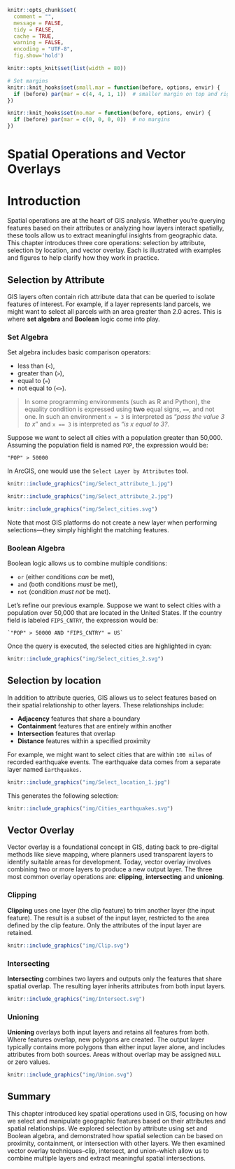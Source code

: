 ```{r include=FALSE, cache=FALSE}
knitr::opts_chunk$set(
  comment = "",
  message = FALSE,
  tidy = FALSE,
  cache = TRUE,
  warning = FALSE,
  encoding = "UTF-8",
  fig.show='hold')

knitr::opts_knit$set(list(width = 80))

# Set margins
knitr::knit_hooks$set(small.mar = function(before, options, envir) {
  if (before) par(mar = c(4, 4, 1, 1))  # smaller margin on top and right
})

knitr::knit_hooks$set(no.mar = function(before, options, envir) {
  if (before) par(mar = c(0, 0, 0, 0))  # no margins
})

```
# Spatial Operations and Vector Overlays

# Introduction

Spatial operations are at the heart of GIS analysis. Whether you're querying features based on their attributes or analyzing how layers interact spatially, these tools allow us to extract meaningful insights from geographic data. This chapter introduces three core operations: selection by attribute, selection by location, and vector overlay. Each is illustrated with examples and figures to help clarify how they work in practice.

## Selection by Attribute

GIS layers often contain rich attribute data that can be queried to isolate features of interest. For example, if a layer represents land parcels, we might want to select all parcels with an area greater than 2.0 acres. This is where **set algebra** and **Boolean** logic come into play.

### Set Algebra

Set algebra includes basic comparison operators:

 * less than (`<`), 
 * greater than (`>`), 
 * equal to (`=`)
 * not equal to (`<>`).

> In some programming environments (such as R and Python), the equality condition is expressed using **two** equal signs, `==`, and not one. In such an environment `x = 3` is interpreted as "*pass the value 3 to x*" and `x == 3` is interpreted as "*is x equal to 3?*.


Suppose we want to select all cities with a population greater than 50,000. Assuming the population field is named `POP`, the expression would be:

```
"POP" > 50000
```
In ArcGIS, one would use the `Select Layer by Attributes` tool.

```{r f08-sel1, echo=FALSE, fig.cap = "An example of the *Select Layer by Attributes* tool in ArcGIS Pro  where the pull-down menu is used to define the selection.", out.width=358}

knitr::include_graphics("img/Select_attribute_1.jpg")
```

```{r f08-sel2, echo=FALSE, fig.cap = "An example of the *Select Layer by Attributes* tool in ArcGIS Pro  where the SQL syntax is used to define the selection.", out.width=358}

knitr::include_graphics("img/Select_attribute_2.jpg")
```


```{r f08-sel1-result, echo=FALSE, fig.cap = "Selected cities meeting the criterion are shown in cyan color in ArcGIS Pro."}
knitr::include_graphics("img/Select_cities.svg")
```

Note that most GIS platforms do not create a new layer when performing selections—they simply highlight the matching features.

### Boolean Algebra

Boolean logic allows us to combine multiple conditions:

 * `or` (either conditions *can* be met), 
 * `and` (both conditions *must* be met), 
 * `not` (condition *must not* be met).

Let’s refine our previous example. Suppose we want to select cities with a population over 50,000 that are located in the United States. If the country field is labeled `FIPS_CNTRY`, the expression would be:

``` 
`"POP" > 50000 AND "FIPS_CNTRY" = US`
```

Once the query is executed, the selected cities are highlighted in cyan:


```{r sel3, echo=FALSE, fig.cap = "Selected cities meeting  where POP &gt; 50000  AND  FIPS_CNTRY == US criteria are shown in cyan color."}

knitr::include_graphics("img/Select_cities_2.svg")

```


## Selection by location

In addition to attribute queries, GIS allows us to select features based on their spatial relationship to other layers. These relationships include:

+ **Adjacency** features that share a boundary
+ **Containment** features that are entirely within another
+ **Intersection**  features that overlap
+ **Distance** features within a specified proximity

For example, we might want to select cities that are within `100 miles` of recorded earthquake events. The earthquake data comes from a separate layer named `Earthquakes.` 

```{r f08-loc1, echo=FALSE, fig.cap = "An example of a *Select Layer by Location* tool in ArcGIS Pro. The spatial association chosen is distance.", out.width=300}

knitr::include_graphics("img/Select_location_1.jpg")
```

This generates the following selection:

```{r f08-loc1-map, echo=FALSE, fig.cap = "Selected cities meeting the criterion are shown in cyan color.", out.width=300}
knitr::include_graphics("img/Cities_earthquakes.svg")
```


## Vector Overlay


Vector overlay is a foundational concept in GIS, dating back to pre-digital methods like sieve mapping, where planners used transparent layers to identify suitable areas for development. Today, vector overlay involves combining two or more layers to produce a new output layer. The three most common overlay operations are: **clipping**, **intersecting** and **unioning**.

### Clipping

**Clipping**  uses one layer (the clip feature) to trim another layer (the input feature). The result is a subset of the input layer, restricted to the area defined by the clip feature. Only the attributes of the input layer are retained.

```{r f08-clip, fig.cap = "The Maine counties polygon layer is clipped to the circle polygon. Note that the ouput layer is limited to the county polygon geometry and its attributes (and does not include the clipping circle polygon).", echo=FALSE}
knitr::include_graphics("img/Clip.svg")
``` 

### Intersecting

**Intersecting** combines two layers and outputs only the features that share spatial overlap. The resulting layer inherits attributes from both input layers.

```{r f08-intersect, fig.cap = "The Maine counties polygon layer is intersected with the circle polygon. The ouput layer combines both intersecting geometries and attributes.", echo=FALSE}
knitr::include_graphics("img/Intersect.svg")
``` 

### Unioning

**Unioning** overlays both input layers and retains all features from both. Where features overlap, new polygons are created. The output layer typically contains more polygons than either input layer alone, and includes attributes from both sources. Areas without overlap may be assigned `NULL` or zero values.

```{r f08-union, fig.cap = "The Maine counties polygon layer is unioned with the circle polygon. The ouput layer combines both (complete) geometries and attributes. Where spatial overlaps do not occur, most software will either assign a NULL value or a 0.", echo=FALSE}
knitr::include_graphics("img/Union.svg")
``` 

## Summary

This chapter introduced key spatial operations used in GIS, focusing on how we select and manipulate geographic features based on their attributes and spatial relationships. We explored selection by attribute using set and Boolean algebra, and demonstrated how spatial selection can be based on proximity, containment, or intersection with other layers. We then examined vector overlay techniques--clip, intersect, and union--which allow us to combine multiple layers and extract meaningful spatial intersections. 
